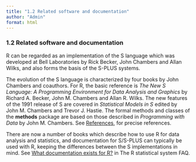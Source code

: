 ```yaml
---
title: "1.2 Related software and documentation"
author: "Admin"
format: html
---
```


### 1.2 Related software and documentation

R can be regarded as an implementation of the S language which was developed at Bell Laboratories by Rick Becker, John Chambers and Allan Wilks, and also forms the basis of the S-PLUS systems.

The evolution of the S language is characterized by four books by John Chambers and coauthors. For R, the basic reference is *The New S Language: A Programming Environment for Data Analysis and Graphics* by Richard A. Becker, John M. Chambers and Allan R. Wilks. The new features of the 1991 release of S are covered in *Statistical Models in S* edited by John M. Chambers and Trevor J. Hastie. The formal methods and classes of the **methods** package are based on those described in *Programming with Data* by John M. Chambers. See [References](https://cran.r-project.org/doc/manuals/r-release/R-intro.html#References), for precise references.

There are now a number of books which describe how to use R for data analysis and statistics, and documentation for S/S-PLUS can typically be used with R, keeping the differences between the S implementations in mind. See [What documentation exists for R?](https://cran.r-project.org/doc/manuals/r-release/R-FAQ.html#What-documentation-exists-for-R_003f) in The R statistical system FAQ.
